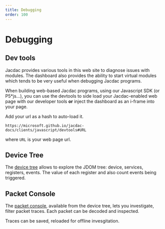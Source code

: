 ```yaml
---
title: Debugging
order: 100
---
```



# Debugging

## Dev tools

Jacdac provides various tools in this web site to diagnose issues with modules.
The dashboard also provides the ability to start virtual modules which tends to be very useful when debugging Jacdac programs.

When building web-based Jacdac programs, using our Javascript SDK (or P5\*js...), you can use the devtools to side load your Jacdac-enabled web page with our developer tools
**or** inject the dashboard as an i-frame into your page.

Add your url as a hash to auto-load it.

    https://microsoft.github.io/jacdac-docs/clients/javascript/devtools#URL

where `URL` is your web page url.

<DevToolsLauncher />

## Device Tree

The [device tree](/software/device-tree) allows to explore the JDOM tree: device, services, registers, events.
The value of each register and also count events being triggered.

## Packet Console

The [packet console](/software/packet-console), available from the device tree, lets you investigate, filter packet traces.
Each packet can be decoded and inspected.

Traces can be saved, reloaded for offline invesgitation.
